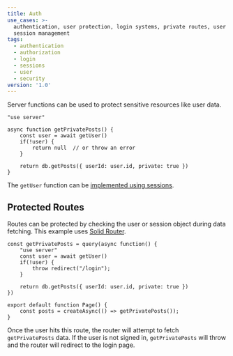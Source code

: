 ```yaml
---
title: Auth
use_cases: >-
  authentication, user protection, login systems, private routes, user data,
  session management
tags:
  - authentication
  - authorization
  - login
  - sessions
  - user
  - security
version: '1.0'
---
```


Server functions can be used to protect sensitive resources like user data.

```tsx
"use server"

async function getPrivatePosts() {
	const user = await getUser()
	if(!user) {
		return null  // or throw an error
	}

	return db.getPosts({ userId: user.id, private: true })
}
```

The `getUser` function can be [implemented using sessions](/solid-start/advanced/session).

## Protected Routes

Routes can be protected by checking the user or session object during data fetching.
This example uses [Solid Router](/solid-router).

```tsx
const getPrivatePosts = query(async function() {
	"use server"
	const user = await getUser()
	if(!user) {
		throw redirect("/login");
	}

	return db.getPosts({ userId: user.id, private: true })
})

export default function Page() {
	const posts = createAsync(() => getPrivatePosts());
}
```

Once the user hits this route, the router will attempt to fetch `getPrivatePosts` data.
If the user is not signed in, `getPrivatePosts` will throw and the router will redirect to the login page.
